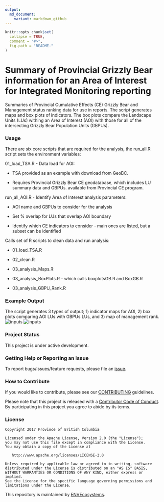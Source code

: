 ```yaml
---
output:
  md_document:
    variant: markdown_github
---
```


<!-- README.md is generated from README.Rmd. Please edit that file -->

```r
knitr::opts_chunk$set(
  collapse = TRUE,
  comment = "#>",
  fig.path = "README-"
)
```

# Summary of Provincial Grizzly Bear information for an Area of Interest for Integrated Monitoring reporting
Summaries of Provincial Cumulative Effects (CE) Grizzly Bear and Management status ranking data for use in reports. The script generates maps and box plots of indicators. The box plots compare the Landscape Units (LUs) withing an Area of Interest (AOI) with those for all of the intersecting Grizzly Bear Population Units (GBPUs).

### Usage

There are six core scripts that are required for the analysis, the run_all.R script sets the environment variables:

01_load_TSA.R - Data load for AOI:

  - TSA provided as an example with download from GeoBC.
  
  - Requires Provincial Grizzly Bear CE geodatabase, which includes LU summary data and GBPUs. available from Provincial CE program.
  

run_all_AOI.R - Identify Area of Interest analysis parameters:
  
  - AOI name and GBPUs to consider for the analysis
  
  - Set % overlap for LUs that overlap AOI boundary
  
  - Identify which CE indicators to consider - main ones are listed, but a subset can be identified

  Calls set of R scripts to clean data and run analysis:
  
  - 01_load_TSA.R
  
  - 02_clean.R
  
  - 03_analysis_Maps.R
  
  - 03_analysis_BoxPlots.R - which calls boxplotsGB.R and BoxGB.R
  
  - 03_analysis_GBPU_Rank.R

### Example Output
The script generates 3 types of output; 1) indicator maps for AOI, 2) box plots comparing AOI LUs with GBPUs LUs, and 3) map of management rank.
![inputs](img/RdDensLakes TSA.png)
![inputs](img/Francois_RoadDensity.png)

### Project Status
This project is under active development.

### Getting Help or Reporting an Issue

To report bugs/issues/feature requests, please file an [issue](https://github.com/bcgov/IM-Report-GBears/issues).

### How to Contribute

If you would like to contribute, please see our [CONTRIBUTING](CONTRIBUTING.md) guidelines.

Please note that this project is released with a [Contributor Code of Conduct](CODE_OF_CONDUCT.md). By participating in this project you agree to abide by its terms.

### License

    Copyright 2017 Province of British Columbia

    Licensed under the Apache License, Version 2.0 (the "License");
    you may not use this file except in compliance with the License.
    You may obtain a copy of the License at 

       http://www.apache.org/licenses/LICENSE-2.0

    Unless required by applicable law or agreed to in writing, software
    distributed under the License is distributed on an "AS IS" BASIS,
    WITHOUT WARRANTIES OR CONDITIONS OF ANY KIND, either express or implied.
    See the License for the specific language governing permissions and
    limitations under the License.
    
This repository is maintained by [ENVEcosystems](https://github.com/orgs/bcgov/teams/envecosystems/members).    

